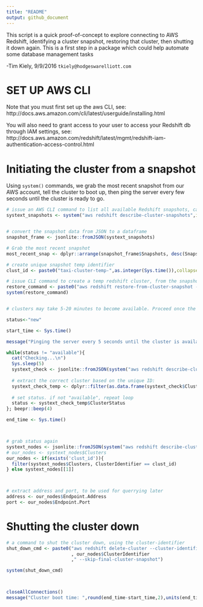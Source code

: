 ```yaml
---
title: "README"
output: github_document
---
```


This script is a quick proof-of-concept to explore connecting to AWS Redshift, identifying a cluster snapshot, restoring that cluster, then shutting it down again. This is a first step in a package which could help automate some database management tasks

-Tim Kiely, 9/9/2016
`tkiely@hodgeswarelliott.com`
 

# SET UP AWS CLI

Note that you must first set up the aws CLI, see: 
http://docs.aws.amazon.com/cli/latest/userguide/installing.html

You will also need to grant access to your user to access
your Redshift db through IAM settings, see: 
http://docs.aws.amazon.com/redshift/latest/mgmt/redshift-iam-authentication-access-control.html

# Initiating the cluster from a snapshot

Using `system()` commands, we grab the most recent snapshot from our AWS account, tell the cluster to boot up, then ping the server every few seconds until the cluster is ready to go. 

```r
# issue an AWS CLI command to list all available Redshift snapshots, catpure as JSON
systext_snapshots <- system("aws redshift describe-cluster-snapshots",intern = T)


# convert the snapshot data from JSON to a dataframe
snapshot_frame <- jsonlite::fromJSON(systext_snapshots)

# Grab the most recent snapshot
most_recent_snap <- dplyr::arrange(snapshot_frame$Snapshots, desc(SnapshotCreateTime)) %>% head(n=1)

# create unique snapshot temp identifier
clust_id <- paste0("taxi-cluster-temp-",as.integer(Sys.time()),collapse = "-")

# issue CLI command to create a temp redshift cluster, from the snapshot
restore_command <- paste0("aws redshift restore-from-cluster-snapshot --cluster-identifier ", clust_id," --snapshot-identifier ", most_recent_snap$SnapshotIdentifier)
system(restore_command)


# clusters may take 5-20 minutes to become available. Proceed once the status changes to "available"

status<-"new"

start_time <- Sys.time()

message("Pinging the server every 5 seconds until the cluster is available. \nThis usually takes 5-10 minutes")

while(status != "available"){
  cat("Checking...\n")
  Sys.sleep(5)
  systext_check <- jsonlite::fromJSON(system("aws redshift describe-clusters",intern = T), flatten = T)
  
  # extract the correct cluster based on the unique ID:
  systext_check_temp <- dplyr::filter(as.data.frame(systext_check$Clusters), ClusterIdentifier==clust_id)
  
  # set status. if not "available", repeat loop
  status <- systext_check_temp$ClusterStatus
}; beepr::beep(4)

end_time <- Sys.time()



# grab status again
systext_nodes <- jsonlite::fromJSON(system("aws redshift describe-clusters",intern = T), flatten = T)
# our_nodes <- systext_nodes$Clusters
our_nodes <- if(exists('clust_id')){
  filter(systext_nodes$Clusters, ClusterIdentifier == clust_id)
} else systext_nodes[[1]]



# extract address and port, to be used for querrying later
address <- our_nodes$Endpoint.Address 
port <- our_nodes$Endpoint.Port

```


# Shutting the cluster down

```r

# a command to shut the cluster down, using the cluster-identifier
shut_down_cmd <- paste0("aws redshift delete-cluster --cluster-identifier "
                        , our_nodes$ClusterIdentifier
                        ," --skip-final-cluster-snapshot")

system(shut_down_cmd)



closeAllConnections()
message("Cluster boot time: ",round(end_time-start_time,2),units(end_time,start_time))

```
 

